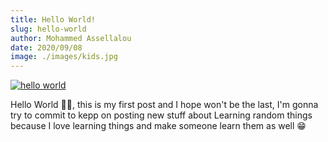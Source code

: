 ```yaml
---
title: Hello World!
slug: hello-world
author: Mohammed Assellalou
date: 2020/09/08
image: ./images/kids.jpg
---
```


[![hello world ](./images/kids.jpg)]()

Hello World 👋🏼, this is my first post and I hope won't be the last, I'm gonna try to commit to kepp on posting new stuff about Learning random things because I love learning things and make someone learn them as well 😁
